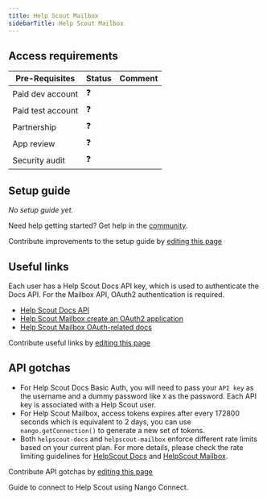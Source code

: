 ```yaml
---
title: Help Scout Mailbox
sidebarTitle: Help Scout Mailbox
---
```



<Overview />
<PreBuiltTooling />
<PreBuiltUseCases />

## Access requirements
| Pre-Requisites | Status | Comment|
| - | - | - |
| Paid dev account | ❓ |  |
| Paid test account | ❓ |  |
| Partnership | ❓ | |
| App review | ❓ |  |
| Security audit | ❓ | |

## Setup guide

_No setup guide yet._

<Tip>Need help getting started? Get help in the [community](https://nango.dev/slack).</Tip>

<Note>Contribute improvements to the setup guide by [editing this page](https://github.com/nangohq/nango/tree/master/docs-v2/integrations/all/helpscout-mailbox.mdx)</Note>


## Useful links
Each user has a Help Scout Docs API key, which is used to authenticate the Docs API. For the Mailbox API, OAuth2 authentication is required.

-   [Help Scout Docs API](https://developer.helpscout.com/docs-api/)
-   [Help Scout Mailbox create an OAuth2 application](https://developer.helpscout.com/mailbox-api/overview/authentication/#oauth2-application)
-   [Help Scout Mailbox OAuth-related docs](https://developer.helpscout.com/mailbox-api/overview/authentication/)

<Note>Contribute useful links by [editing this page](https://github.com/nangohq/nango/tree/master/docs-v2/integrations/all/helpscout-mailbox.mdx)</Note>

## API gotchas

- For Help Scout Docs Basic Auth, you will need to pass your `API key` as the username and a dummy password like `X` as the password. Each API key is associated with a Help Scout user.
- For Help Scout Mailbox, access tokens expires after every 172800 seconds which is equivalent to 2 days, you can use `nango.getConnection()` to generate a new set of tokens.
- Both `helpscout-docs` and `helpscout-mailbox` enforce different rate limits based on your current plan. For more details, please check the rate limiting guidelines for [HelpScout Docs](https://developer.helpscout.com/docs-api/#rate-limiting) and [HelpScout Mailbox](https://developer.helpscout.com/mailbox-api/overview/rate-limiting/).

<Note>Contribute API gotchas by [editing this page](https://github.com/nangohq/nango/tree/master/docs-v2/integrations/all/helpscout-mailbox.mdx)</Note>

<Card title="Connect to Help Scout" icon="link" href="/integrations/all/helpscout-docs/connect" horizontal>
  Guide to connect to Help Scout using Nango Connect.
</Card>